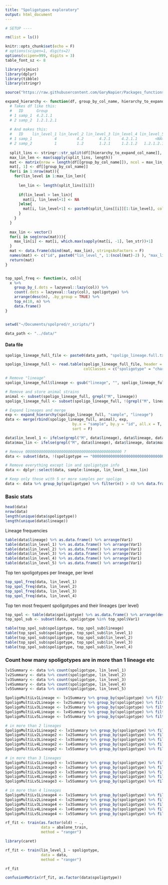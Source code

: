 ```yaml
---
title: "Spoligotypes exploratory"
output: html_document
---
```


```r

# SETUP ----

rm(list = ls())

knitr::opts_chunk$set(echo = F)
# options(scipen=1, digits=2)
options(scipen=999, digits = 3)
table_font_sz <- 8

```

```r

library(sjmisc)
library(dplyr)
library(tibble)
library(stringr)

```

```r

source("https://raw.githubusercontent.com/GaryNapier/Packages_functions/master/Functions.R")

expand_hierarchy <- function(df, group_by_col_name, hierarchy_to_expand_col_name){
  # Takes df like this:
  #   ID      Group
  # 1 samp_1  4.2.1.1
  # 2 samp_2  1.2.1.2.1
  
  # And makes this:
  #   ID    lin_level_1 lin_level_2 lin_level_3 lin_level_4 lin_level_5   max_lin
  # 1 samp_1          4         4.2       4.2.1     4.2.1.1        <NA>   4.2.1.1
  # 2 samp_2          1         1.2       1.2.1     1.2.1.2   1.2.1.2.1 1.2.1.2.1
  
  split_lins <- stringr::str_split(df[[hierarchy_to_expand_col_name]], "\\.")
  max_lin_len <- max(sapply(split_lins, length))
  mat <- matrix(nrow = length(df[[group_by_col_name]]), ncol = max_lin_len+1)
  mat[, 1] <- df[[group_by_col_name]]
  for(i in 1:nrow(mat)){
    for(lin_level in 1:max_lin_len){
      
      len_lin <- length(split_lins[[i]])
      
      if(lin_level > len_lin){
        mat[i, lin_level+1] <- NA
      }else{
        mat[i, lin_level+1] <- paste0(split_lins[[i]][1:lin_level], collapse = ".")
      }
    }
  }
  
  max_lin <- vector()
  for(i in seq(nrow(mat))){
    max_lin[i] <- mat[i, which.max(sapply(mat[i, -1], len_str))+1]
  }
  mat <- data.frame(cbind(mat, max_lin), stringsAsFactors = F)
  names(mat) <- c("id", paste0("lin_level_", 1:(ncol(mat)-2) ), "max_lin")
  return(mat)
}


top_spol_freq <- function(x, col){
  x %>% 
    group_by_(.dots = lazyeval::lazy(col)) %>% 
    count(.dots = lazyeval::lazy(col), spoligotype) %>% 
    arrange(desc(n), .by_group = TRUE) %>%
    top_n(10, n) %>% 
    data.frame()
}

```


```r


```

```r

setwd("~/Documents/spolpred/r_scripts/")

data_path <- "../data/"

```

#### Data file
```r

spoligo_lineage_full_file <- paste0(data_path, "spoligo_lineage.full.txt")

```

```r

spoligo_lineage_full <- read.table(spoligo_lineage_full_file, header = T, sep = "\t", 
                                   colClasses = c("spoligotype" = "character"))

```

```r

# Remove "lineage"
spoligo_lineage_full$lineage <- gsub("lineage", "", spoligo_lineage_full$lineage)

# Remove and store animal strains
animal <- subset(spoligo_lineage_full, grepl("M", lineage))
spoligo_lineage_full <- subset(spoligo_lineage_full, !(grepl("M", lineage)))

# Expand lineages and merge
exp <- expand_hierarchy(spoligo_lineage_full, "sample", "lineage")
data <- merge(rbind(spoligo_lineage_full, animal), exp,
                              by.x = "sample", by.y = "id", all.x = T, 
                              sort = F)

data$lin_level_1 <- ifelse(grepl("M", data$lineage), data$lineage, data$lin_level_1)
data$max_lin <- ifelse(grepl("M", data$lineage), data$lineage, data$max_lin)

# Remove 0000000000000000000000000000000000000000000 ? 
data <- subset(data, !(spoligotype == "0000000000000000000000000000000000000000000"))

# Remove everything except lin and spoligotype info
data <- dplyr::select(data, sample:lineage, lin_level_1:max_lin)

# Keep only those with 5 or more samples per spoligo
data <- data %>% group_by(spoligotype) %>% filter(n() > 4) %>% data.frame()

```

### Basic stats

```r

head(data)
nrow(data)
length(unique(data$spoligotype))
length(unique(data$lineage))

```

Lineage frequencies

```r

table(data$lineage) %>% as.data.frame() %>% arrange(Var1)
table(data$lin_level_1) %>% as.data.frame() %>% arrange(Var1)
table(data$lin_level_2) %>% as.data.frame() %>% arrange(Var1)
table(data$lin_level_3) %>% as.data.frame() %>% arrange(Var1)
table(data$lin_level_4) %>% as.data.frame() %>% arrange(Var1)
table(data$lin_level_5) %>% as.data.frame() %>% arrange(Var1)

```

Top ten spoligotypes per lineage, per level

```r

top_spol_freq(data, lin_level_1)
top_spol_freq(data, lin_level_2)
top_spol_freq(data, lin_level_3)
top_spol_freq(data, lin_level_4)

```

Top ten most frequent spoligotypes and their lineages (per level)

```r

top_spol <- table(data$spoligotype) %>% as.data.frame() %>% arrange(desc(Freq)) %>% top_n(10, Freq)
top_spol_sub <- subset(data, spoligotype %in% top_spol$Var1)

table(top_spol_sub$spoligotype, top_spol_sub$lineage)
table(top_spol_sub$spoligotype, top_spol_sub$lin_level_1)
table(top_spol_sub$spoligotype, top_spol_sub$lin_level_2)
table(top_spol_sub$spoligotype, top_spol_sub$lin_level_3)
table(top_spol_sub$spoligotype, top_spol_sub$lin_level_4)

```

### Count how many spoligotypes are in more than 1 lineage etc

```r

lv1Summary <- data %>% count(spoligotype, lin_level_1)
lv2Summary <- data %>% count(spoligotype, lin_level_2)
lv3Summary <- data %>% count(spoligotype, lin_level_3)
lv4Summary <- data %>% count(spoligotype, lin_level_4)
lv5Summary <- data %>% count(spoligotype, lin_level_5)

SpoligoMultiLv1Lineage <- lv1Summary %>% group_by(spoligotype) %>% filter(n()>1)
SpoligoMultiLv2Lineage <- lv2Summary %>% group_by(spoligotype) %>% filter(n()>1)
SpoligoMultiLv3Lineage <- lv3Summary %>% group_by(spoligotype) %>% filter(n()>1)
SpoligoMultiLv4Lineage <- lv4Summary %>% group_by(spoligotype) %>% filter(n()>1)
SpoligoMultiLv5Lineage <- lv5Summary %>% group_by(spoligotype) %>% filter(n()>1)

# in more than 2 lineages
SpoligoMultiLv1Lineage2 <- lv1Summary %>% group_by(spoligotype) %>% filter(n()>2)
SpoligoMultiLv2Lineage2 <- lv2Summary %>% group_by(spoligotype) %>% filter(n()>2)
SpoligoMultiLv3Lineage2 <- lv3Summary %>% group_by(spoligotype) %>% filter(n()>2)
SpoligoMultiLv4Lineage2 <- lv4Summary %>% group_by(spoligotype) %>% filter(n()>2)
SpoligoMultiLv5Lineage2 <- lv5Summary %>% group_by(spoligotype) %>% filter(n()>2)

# in more than 3 lineages
SpoligoMultiLv1Lineage3 <- lv1Summary %>% group_by(spoligotype) %>% filter(n()>3)
SpoligoMultiLv2Lineage3 <- lv2Summary %>% group_by(spoligotype) %>% filter(n()>3)
SpoligoMultiLv3Lineage3 <- lv3Summary %>% group_by(spoligotype) %>% filter(n()>3)
SpoligoMultiLv4Lineage3 <- lv4Summary %>% group_by(spoligotype) %>% filter(n()>3)
SpoligoMultiLv5Lineage3 <- lv5Summary %>% group_by(spoligotype) %>% filter(n()>3)

# in more than 4 lineages
SpoligoMultiLv1Lineage4 <- lv1Summary %>% group_by(spoligotype) %>% filter(n()>4)
SpoligoMultiLv2Lineage4 <- lv2Summary %>% group_by(spoligotype) %>% filter(n()>4)
SpoligoMultiLv3Lineage4 <- lv3Summary %>% group_by(spoligotype) %>% filter(n()>4)
SpoligoMultiLv4Lineage4 <- lv4Summary %>% group_by(spoligotype) %>% filter(n()>4)
SpoligoMultiLv5Lineage4 <- lv5Summary %>% group_by(spoligotype) %>% filter(n()>4)

```

```r


rf_fit <- train(as.factor(old) ~ ., 
                data = abalone_train, 
                method = "ranger")

library(caret)

rf_fit <- train(lin_level_1 ~ spoligotype, 
                data = data, 
                method = "ranger")

rf_fit

confusionMatrix(rf_fit, as.factor(data$spoligotype))

```











